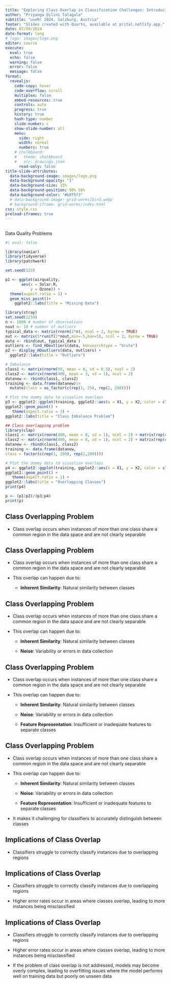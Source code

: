 ```yaml
---
title: "Exploring Class Overlap in Classification Challenges: Introducing the R Package"
author: "Priyanga Dilini Talagala"
subtitle: "useR! 2024, Salzburg, Austria"
footer: "Slides created with Quarto, available at prital.netlify.app."
date: 07/09/2024
date-format: long
# logo: images/logo.png
editor: source
execute:
  eval: true
  echo: false
  warning: false
  error: false
  message: false   
format:
  revealjs:
    code-copy: hover
    code-overflow: scroll
    multiplex: false
    embed-resources: true
    controls: auto
    progress: true
    history: true
    hash-type: number    
    slide-number: c
    show-slide-number: all  
    menu:
      side: right
      width: normal
      numbers: true
    # chalkboard:
    #   theme: chalkboard
    #   src: drawings.json
      read-only: false
title-slide-attributes:
  data-background-image: images/logo.png
  data-background-opacity: "1"
  data-background-size: 15%
  data-background-position: 98% 50%
  data-background-color: "#b8f5f3"
  # data-background-image: grid-worms/bird.webp
  # background-iframe: grid-worms/index.html
css: style.css
preload-iframes: true
---
```


## {background-color="white"
background-image="images/img1.png" 
background-size="80%"
background-position="70% 80%,center"} 

Data Quality Problems 

```r
#| eval: false

library(naniar)
library(tidyverse)
library(patchwork)

set.seed(123)

p1 <- ggplot(airquality, 
       aes(x = Solar.R, 
           y = Ozone)) + 
  theme(aspect.ratio = 1) +
  geom_miss_point()+
    ggplot2::labs(title = "Missing Data")

library(stray)
set.seed(1234)
n <- 1000 # number of observations
nout <- 10 # number of outliers
typical_data <- matrix(rnorm(2*n), ncol = 2, byrow = TRUE)
out <- matrix(5*runif(2*nout,min=-5,max=5), ncol = 2, byrow = TRUE)
data <- rbind(out, typical_data )
outliers <- find_HDoutliers(data, knnsearchtype = "brute")
p2 <- display_HDoutliers(data, outliers) +
  ggplot2::labs(title = "Outliers")

# Imbalance
class1 <- matrix(rnorm(50, mean = 0, sd = 0.5), ncol = 2) 
class2 <- matrix(rnorm(400, mean = 3, sd = 1), ncol = 2) 
datanew <- rbind(class1, class2)
training <- data.frame(datanew)|>
  mutate(class = as_factor(c(rep(1, 25), rep(2, 200))))

# Plot the dummy data to visualize overlaps
p3 <- ggplot2::ggplot(training, ggplot2::aes(x = X1, y = X2, color = class)) +
ggplot2::geom_point() +
   theme(aspect.ratio = 1) +
ggplot2::labs(title = "Class Imbalance Problem")

## Class overlapping problem
library(clap)
class1 <- matrix(rnorm(400, mean = 0, sd = 1), ncol = 2) + matrix(rep(c(1, 1), each = 200), ncol = 2)
class2 <- matrix(rnorm(400, mean = 0, sd = 1), ncol = 2) + matrix(rep(c(-0.5, -0.5), each = 200), ncol = 2)
datanew <- rbind(class1, class2)
training <- data.frame(datanew,
class = factor(c(rep(1, 200), rep(2,200))))

# Plot the dummy data to visualize overlaps
p4 <- ggplot2::ggplot(training, ggplot2::aes(x = X1, y = X2, color = class)) +
ggplot2::geom_point() +
   theme(aspect.ratio = 1) +
ggplot2::labs(title = "Overlapping Classes")
print(p4)

p <- (p1|p2)/(p3|p4)
print(p)

```

## Class Overlapping Problem

- Class overlap occurs when instances of more than one class share a common region in the data space and are not clearly separable

## Class Overlapping Problem

- Class overlap occurs when instances of more than one class share a common region in the data space and are not clearly separable

- This overlap can happen due to:

  - **Inherent Similarity**: Natural similarity between classes
  

   
   

## Class Overlapping Problem

- Class overlap occurs when instances of more than one class share a common region in the data space and are not clearly separable

- This overlap can happen due to:

  - **Inherent Similarity**: Natural similarity between classes
  
  - **Noise**: Variability or errors in data collection
   
  

## Class Overlapping Problem

- Class overlap occurs when instances of more than one class share a common region in the data space and are not clearly separable

- This overlap can happen due to:

  - **Inherent Similarity**: Natural similarity between classes
  
  - **Noise**: Variability or errors in data collection

  - **Feature Representation**: Insufficient or inadequate features to separate classes


## Class Overlapping Problem

- Class overlap occurs when instances of more than one class share a common region in the data space and are not clearly separable

- This overlap can happen due to:

  - **Inherent Similarity**: Natural similarity between classes
  
  - **Noise**: Variability or errors in data collection

  - **Feature Representation**: Insufficient or inadequate features to separate classes

- It makes it challenging for classifiers to accurately distinguish between classes

## Implications of Class Overlap

-  Classifiers struggle to correctly classify instances due to overlapping regions


## Implications of Class Overlap

-  Classifiers struggle to correctly classify instances due to overlapping regions 

-  Higher error rates occur in areas where classes overlap, leading to more instances being misclassified 


## Implications of Class Overlap

-  Classifiers struggle to correctly classify instances due to overlapping regions 

-  Higher error rates occur in areas where classes overlap, leading to more instances being misclassified 

- If the problem of class overlap is not addressed, models may become overly complex, leading to overfitting issues where the model performs well on training data but poorly on unseen data 